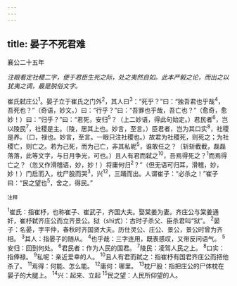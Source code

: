 ```yaml
---
---
---
```

title: 晏子不死君难
---



襄公二十五年

*注眼看定社稷二字，便于君臣生死之际，处之夷然自如。此本严毅之论，而出之以犹夷之调，最是脱俗文字。*

崔氏弑庄公<sup>1</sup>。晏子立于崔氏之门外<sup>2</sup>，其人曰<sup>3</sup>：“死乎？”曰：“独吾君也乎哉<sup>4</sup>，吾死也？”（奇语，妙文。）曰：“行乎？”曰：“吾罪也乎哉，吾亡也？”（愈奇，愈妙！）曰：“归乎？”曰：“君死，安归<sup>5</sup>？（上二妙语，得此句始定。）君民者<sup>6</sup>，岂以陵民<sup>7</sup>，社稷是主。（陵，居其上也。妙言，至言。）臣君者，岂为其口实<sup>8</sup>，社稷是养。（口，禄也。妙言，至言。一眼只注社稷也。）故君为社稷死，则死之；为社稷亡，则亡之。若为己死，而为己亡，非其私昵<sup>5</sup>，谁敢任之？（斩斩截截，磊磊落落，此等文字，与日月争光，可也。）且人有君而弑之<sup>10</sup>，吾焉得死之？<sup>1</sup>而焉得亡之？（忽又作滑稽语，妙，妙！）将庸何归<sup>2</sup>？”（但无语可归耳，滑稽，妙，妙！）门启而入，枕尸股而哭<sup>3</sup>，兴<sup>12</sup>，三踊而出。人谓崔子：“必杀之！”崔子曰：“民之望也<sup>5</sup>，舍之，得民。”

<sup>注释</sup>

<sup>1</sup>崔氏：指崔杼，也称崔子、崔武子，齐国大夫。娶棠姜为妻。齐庄公与棠姜通奸，崔杼弑齐庄公而立齐景公。狱（shì式）：古时子杀父、臣杀君叫“狱”。
<sup>2</sup>晏子：名晏，字平仲，春秋时齐国贤大夫。历仕灵公、庄公、景公，景公时曾为齐相。
<sup>3</sup>其人：指晏子的随从。
<sup>4</sup>也乎哉：三字连用，既表感叹，又带反问语气。
<sup>5</sup>安归：回到何处。
<sup>6</sup>君民者：作为人民的国君。
<sup>7</sup>陵民：凌驾人民之上。
<sup>8</sup>口实：指俸禄。
<sup>9</sup>私呢：亲近爱幸的人。
<sup>10</sup>且人有君而弑之：指崔杼有国君齐庄公而把他杀了。
<sup>11</sup>焉得：何能、怎么能。
<sup>12</sup>庸何：哪里。
<sup>13</sup>枕尸股：指把庄公的尸体枕在晏子的大腿上。
<sup>14</sup>兴：起来、立起
<sup>15</sup>民之望：人民所仰望的人。